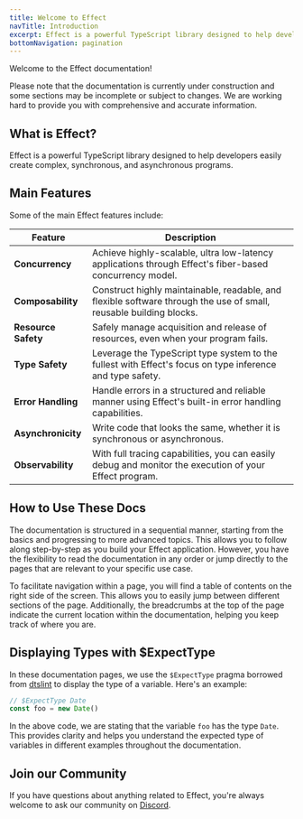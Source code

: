 ```yaml
---
title: Welcome to Effect
navTitle: Introduction
excerpt: Effect is a powerful TypeScript library designed to help developers easily create complex, synchronous, and asynchronous programs.
bottomNavigation: pagination
---
```


Welcome to the Effect documentation!

<Warning>
  Please note that the documentation is currently under construction and some sections may be incomplete or subject to changes. We are working hard to
  provide you with comprehensive and accurate information.
</Warning>

## What is Effect?

Effect is a powerful TypeScript library designed to help developers
easily create complex, synchronous, and asynchronous programs.

## Main Features

Some of the main Effect features include:

| **Feature**         | **Description**                                                                                                    |
| ------------------- | ------------------------------------------------------------------------------------------------------------------ |
| **Concurrency**     | Achieve highly-scalable, ultra low-latency applications through Effect's fiber-based concurrency model.            |
| **Composability**   | Construct highly maintainable, readable, and flexible software through the use of small, reusable building blocks. |
| **Resource Safety** | Safely manage acquisition and release of resources, even when your program fails.                                  |
| **Type Safety**     | Leverage the TypeScript type system to the fullest with Effect's focus on type inference and type safety.          |
| **Error Handling**  | Handle errors in a structured and reliable manner using Effect's built-in error handling capabilities.             |
| **Asynchronicity**  | Write code that looks the same, whether it is synchronous or asynchronous.                                         |
| **Observability**   | With full tracing capabilities, you can easily debug and monitor the execution of your Effect program.             |

## How to Use These Docs

The documentation is structured in a sequential manner, starting from the basics and progressing to more advanced topics. This allows you to follow along step-by-step as you build your Effect application. However, you have the flexibility to read the documentation in any order or jump directly to the pages that are relevant to your specific use case.

To facilitate navigation within a page, you will find a table of contents on the right side of the screen. This allows you to easily jump between different sections of the page. Additionally, the breadcrumbs at the top of the page indicate the current location within the documentation, helping you keep track of where you are.

## Displaying Types with $ExpectType

In these documentation pages, we use the `$ExpectType` pragma borrowed from [dtslint](https://github.com/microsoft/DefinitelyTyped-tools/tree/master/packages/dtslint) to display the type of a variable. Here's an example:

```ts
// $ExpectType Date
const foo = new Date()
```

In the above code, we are stating that the variable `foo` has the type `Date`. This provides clarity and helps you understand the expected type of variables in different examples throughout the documentation.

## Join our Community

If you have questions about anything related to Effect,
you're always welcome to ask our community on [Discord](https://discord.gg/effect-ts).
